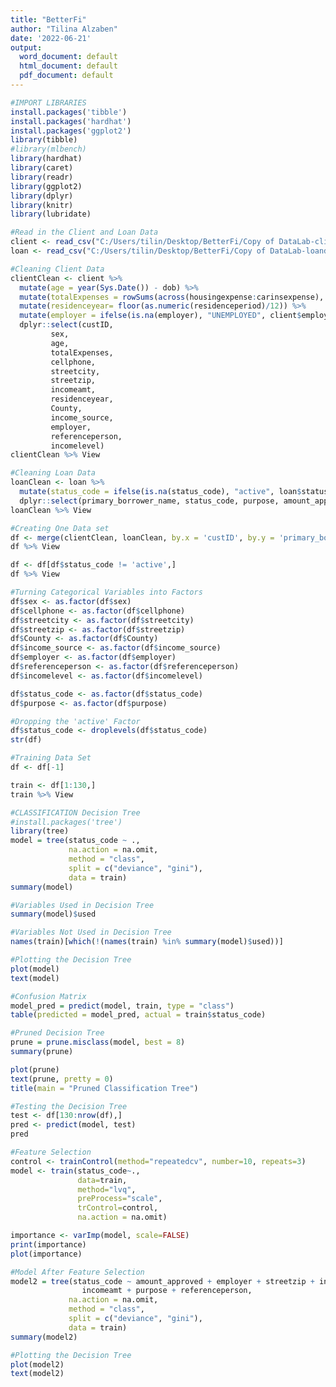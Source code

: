 ```yaml
---
title: "BetterFi"
author: "Tilina Alzaben"
date: '2022-06-21'
output:
  word_document: default
  html_document: default
  pdf_document: default
---
```


```r
#IMPORT LIBRARIES
install.packages('tibble')
install.packages('hardhat')
install.packages('ggplot2')
library(tibble)
#library(mlbench)
library(hardhat)
library(caret)
library(readr)
library(ggplot2)
library(dplyr)
library(knitr)
library(lubridate)
```

```r
#Read in the Client and Loan Data
client <- read_csv("C:/Users/tilin/Desktop/BetterFi/Copy of DataLab-clientdata-anon.csv")
loan <- read_csv("C:/Users/tilin/Desktop/BetterFi/Copy of DataLab-loandata-anon.csv")
```

```r
#Cleaning Client Data
clientClean <- client %>% 
  mutate(age = year(Sys.Date()) - dob) %>% 
  mutate(totalExpenses = rowSums(across(housingexpense:carinsexpense), na.rm = TRUE)) %>%
  mutate(residenceyear= floor(as.numeric(residenceperiod)/12)) %>% 
  mutate(employer = ifelse(is.na(employer), "UNEMPLOYED", client$employer)) %>% 
  dplyr::select(custID,
         sex, 
         age, 
         totalExpenses,
         cellphone,
         streetcity,
         streetzip,
         incomeamt,
         residenceyear,
         County, 
         income_source, 
         employer, 
         referenceperson, 
         incomelevel)
clientClean %>% View
```

```r
#Cleaning Loan Data
loanClean <- loan %>% 
  mutate(status_code = ifelse(is.na(status_code), "active", loan$status_code)) %>% 
  dplyr::select(primary_borrower_name, status_code, purpose, amount_approved)
loanClean %>% View
```

```r
#Creating One Data set
df <- merge(clientClean, loanClean, by.x = 'custID', by.y = 'primary_borrower_name')
df %>% View

df <- df[df$status_code != 'active',]
df %>% View
```

```r
#Turning Categorical Variables into Factors
df$sex <- as.factor(df$sex)
df$cellphone <- as.factor(df$cellphone)
df$streetcity <- as.factor(df$streetcity)
df$streetzip <- as.factor(df$streetzip)
df$County <- as.factor(df$County)
df$income_source <- as.factor(df$income_source)
df$employer <- as.factor(df$employer)
df$referenceperson <- as.factor(df$referenceperson)
df$incomelevel <- as.factor(df$incomelevel)

df$status_code <- as.factor(df$status_code)
df$purpose <- as.factor(df$purpose)

#Dropping the 'active' Factor
df$status_code <- droplevels(df$status_code)
str(df)
```

```r
#Training Data Set
df <- df[-1]

train <- df[1:130,]
train %>% View
```

```r
#CLASSIFICATION Decision Tree
#install.packages('tree')
library(tree)
model = tree(status_code ~ ., 
             na.action = na.omit, 
             method = "class", 
             split = c("deviance", "gini"),
             data = train)
summary(model)
```

```r
#Variables Used in Decision Tree
summary(model)$used
```

```r
#Variables Not Used in Decision Tree
names(train)[which(!(names(train) %in% summary(model)$used))]
```

```r
#Plotting the Decision Tree
plot(model)
text(model)
```

```r
#Confusion Matrix
model_pred = predict(model, train, type = "class")
table(predicted = model_pred, actual = train$status_code)
```

```r
#Pruned Decision Tree
prune = prune.misclass(model, best = 8)
summary(prune)
```

```r
plot(prune)
text(prune, pretty = 0)
title(main = "Pruned Classification Tree")
```

```r
#Testing the Decision Tree
test <- df[130:nrow(df),]
pred <- predict(model, test) 
pred
```

```r
#Feature Selection
control <- trainControl(method="repeatedcv", number=10, repeats=3)
model <- train(status_code~., 
               data=train, 
               method="lvq", 
               preProcess="scale", 
               trControl=control, 
               na.action = na.omit)

importance <- varImp(model, scale=FALSE)
print(importance)
plot(importance)
```
    
```r
#Model After Feature Selection 
model2 = tree(status_code ~ amount_approved + employer + streetzip + income_source + 
                incomeamt + purpose + referenceperson, 
             na.action = na.omit, 
             method = "class", 
             split = c("deviance", "gini"),
             data = train)
summary(model2)
```

```r
#Plotting the Decision Tree
plot(model2)
text(model2)
```

